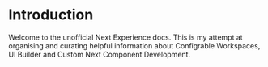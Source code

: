 # Introduction
 
Welcome to the unofficial Next Experience docs. This is my attempt at organising and curating helpful information about Configrable Workspaces, UI Builder and Custom Next Component Development.